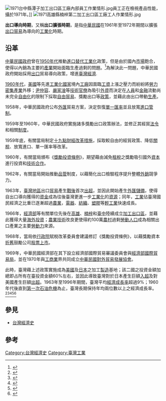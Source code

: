 [[File:1971台中縣潭子加工出口區工廠內部員工作業情形.jpg|thumb]]員工正在檢視產品性能，攝於1971年。]]
[[File:1971高雄縣楠梓第二加工出口區工廠工人作業情形.jpg|thumb]]

'''出口導向時期'''，又稱'''出口擴張時期'''，是指[[中華民國|中華民國]]在1961年至1972年期間以擴張[[出口贸易|出口貿易]]為導向的[[工業化|工業化]]時期。

== 沿革 ==
[[中華民國政府|中華民國政府]]曾在[[1950年代臺灣|1950年代]]推動[[进口替代|進口替代工業化]]政策，但是由於國內[[市場|市場]]飽合，使得以內銷為主要的[[產業|產業]]開始面臨生產過剩的問題。<ref>{{Cite web|url=http://nrch.culture.tw/twpedia.aspx?id=3921|title=進口替代時期|accessdate=2017-03-26|author=|date=|work=nrch.culture.tw|publisher=|archive-date=2017-03-26|archive-url=https://web.archive.org/web/20170326143626/http://nrch.culture.tw/twpedia.aspx?id=3921|dead-url=no}}</ref>為解決此一問題，中華民國政府開始採用[[出口貿易|出口]]貿易導向政策，增進[[臺灣經濟|臺灣經濟]].

[[1960年代|1960年代]]，[[美國|美國]]等先進[[工業化國家|工業化國家]]境內[[工廠|工廠]]因面臨[[工資|工資]]上漲之壓力而紛紛將[[勞力密集產業|勞力密集產業]]外移；[[尹仲容|尹仲容]]、[[嚴家淦|嚴家淦]]等[[技術官僚|技術官僚]]為吸引[[外资企业|外資]]而決定在[[人力|人員]]和[[金融|金融]]流動尚未完全[[自由化|自由化]]的限制下採取[[自由貿易|自由貿易]]、獎勵出口等[[政策|政策]]，並藉此由出口帶動[[生產|生產]]。

1958年，中華民國政府公布[[外汇市场|外匯]]貿易方案，決定恢復[[固定匯率|單一匯率]]並且放寬[[進口|進口管制]]。

1959年至1960年，中華民國政府實施諸多獎勵出口政策辦法，並修正其經貿[[法令|法令]]和相關[[制度|制度]]。

1959年底，有關當局制定[[十九點財經改革措施|十九點財經改革措施]]，採取較自由的經貿政策、降低[[關稅|關稅]]、放寬進口、單一匯率等改革。

1960年，有關當局頒布《[[獎勵投資條例|獎勵投資條例]]》，期望藉由減免[[租稅|租稅]]之獎勵吸引國外[[資本|資本]]進行投資和[[技術合作|技術合作]]。

1962年，有關當局開始推動[[品質管理|品管]]制度，以藉簡化出口檢驗程序提升整體[[外銷|外銷]]競爭力。

1963年，[[臺灣地區|臺灣地區]]出口[[貿易|貿易]]產生[[戰後臺灣歷史年表|戰後]]首次[[淨出口|出超]]，並因此開始產生[[外匯儲備|外匯儲備]]，使得自出口導向獲得的[[資金|資金]]成為往後臺灣更進一步[[工業化|工業化]]的[[資本|資源]]；同年，[[工業|工業]]佔臺灣國民經濟之比重已逐漸超過[[農業|農業]]，[[電器|電器]]、[[紡織|紡織]]、[[塑膠|塑膠]]等[[輕工業|輕工業]]快速成長。

1966年，[[中華民國經濟部|經濟部]]等有關單位先後在[[加工出口區高雄園區|高雄]]、[[楠梓區|楠梓]]和[[臺中|臺中]]陸續成立[[加工出口區|加工出口區]]，並藉此獲得大量[[外资企业|海外投資]]；[[農業技術|農業技術]]改良更使得約100萬[[農村|農村]]過剩[[勞動人口|勞動人口]]成為相關出口產業之主要[[勞動力|勞動力]]來源。

1968年，當局依[[行政院|行政院]]賦稅改革委員會建議修訂《獎勵投資條例》，以藉獎勵資本[[折舊|折舊]]鼓勵公司[[股票上市|股票上市]]。

1969年，中華民國經濟部在其下設立經濟部國際貿易審議委員會與[[經濟部國際貿易局|經濟部國際貿易局]]，並在1970年與[[工商業|工商業]]界共同成立[[中華民國對外貿易發展協會|中華民國對外貿易發展協會]]。

此時，臺灣藉上述政策實施成為[[美國|美國]]及[[日本|日本]]之加工[[制造业|製造]]基地；該二國之投資金額加總即占所有在臺投資金額60%左右，並因此導致臺灣對於日本產生巨額[[入超|入超]]及對美國產生巨額[[出超|出超]]。1963年至1996年期間，臺灣平均[[經濟成長率|經濟成長率]]超過9%；1960年代後直到[[第一次石油危機|第一次石油危機]]為止，臺灣長期保持年均兩位數以上之經濟成長率。<ref>{{Cite web|url=http://nrch.culture.tw/twpedia.aspx?id=3928|title=出口導向時期|accessdate=2017-03-26|author=|date=|work=nrch.culture.tw|publisher=|archive-date=2017-03-27|archive-url=https://web.archive.org/web/20170327172329/http://nrch.culture.tw/twpedia.aspx?id=3928|dead-url=no}}</ref><ref>{{Cite web |url=http://econ.ccu.edu.tw/academic/master_paper/080517seminar.doc |title=台灣經濟發展階段論研究 |accessdate=2017-03-26 |work=webcache.googleusercontent.com |deadurl=yes |archiveurl=https://web.archive.org/web/20140514201353/http://econ.ccu.edu.tw/academic/master_paper/080517seminar.doc |archivedate=2014-05-14 }}</ref><ref>{{Cite web |url=http://news.xinhuanet.com/tai_gang_ao/2003-01/23/content_703815.htm |title=臺灣經濟發展情況 |accessdate=2017-03-26 |work=webcache.googleusercontent.com |deadurl=yes |archiveurl=https://web.archive.org/web/20110403124922/http://big5.xinhuanet.com/gate/big5/news.xinhuanet.com/tai_gang_ao/2003-01/23/content_703815.htm |archivedate=2011-04-03 }}</ref><ref>{{Cite book|url=https://books.google.com.tw/books?id=vfV7SRPrfkcC&pg=PA545&lpg=PA545&dq=%E5%87%BA%E5%8F%A3%E5%B0%8E%E5%90%91%E6%99%82%E6%9C%9F&source=bl&ots=W1R1LISYzF&sig=AiXDm79ydCFEfFGMXd4ld0_ANx4&hl=zh-TW&sa=X&ved=0ahUKEwiZ9La0sPTSAhUWS2MKHfj0C-g4ChDoAQgpMAQ#v=onepage&q=%E5%87%BA%E5%8F%A3%E5%B0%8E%E5%90%91%E6%99%82%E6%9C%9F&f=false|title=政府績效評估|last=行政院研究發展考核委員會|first=|date=2004-01-01|publisher=中華民國政府出版品|year=|isbn=9789570156348|location=|pages=|language=zh-TW|chapter=|access-date=2017-03-27|archive-date=2017-03-27|archive-url=https://web.archive.org/web/20170327171644/https://books.google.com.tw/books?id=vfV7SRPrfkcC&pg=PA545&lpg=PA545&dq=%E5%87%BA%E5%8F%A3%E5%B0%8E%E5%90%91%E6%99%82%E6%9C%9F&source=bl&ots=W1R1LISYzF&sig=AiXDm79ydCFEfFGMXd4ld0_ANx4&hl=zh-TW&sa=X&ved=0ahUKEwiZ9La0sPTSAhUWS2MKHfj0C-g4ChDoAQgpMAQ#v=onepage&q=%E5%87%BA%E5%8F%A3%E5%B0%8E%E5%90%91%E6%99%82%E6%9C%9F&f=false|dead-url=no}}</ref><ref>{{Cite news|url=https://web.archive.org/save/_embed/http://www.rchss.sinica.edu.tw/files/archive/152_f7d12dea.pdf|title=觀念，三民主義思想與臺灣之經濟發展|last=費景漢|first=|date=1982-06|work=中央研究院三民主義研究所專題選刊 (五十三)|newspaper=|accessdate=2017-03-26}}</ref>

== 參見 ==
* [[台灣經濟史|台灣經濟史]]

== 參考 ==
{{Reflist|colwidth=|}}
[[Category:台灣經濟史|Category:台灣經濟史]]
[[Category:臺灣工業|Category:臺灣工業]]